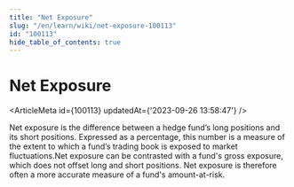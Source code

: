 ```yaml
---
title: "Net Exposure"
slug: "/en/learn/wiki/net-exposure-100113"
id: "100113"
hide_table_of_contents: true
---
```



# Net Exposure

<ArticleMeta id={100113} updatedAt={'2023-09-26 13:58:47'} />
<div className='border-solid border-b border-t-0 my-4 border-[var(--ifm-color-gray-300)]' />

Net exposure is the difference between a hedge fund’s long positions and its short positions. Expressed as a percentage, this number is a measure of the extent to which a fund’s trading book is exposed to market fluctuations.Net exposure can be contrasted with a fund's gross exposure, which does not offset long and short positions. Net exposure is therefore often a more accurate measure of a fund's amount-at-risk.
